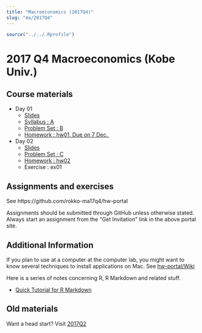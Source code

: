 ```yaml
---
title: "Macroeconomics (2017Q4)"
slug: "ma/2017Q4"
---
```


```r
source("../../.Rprofile")
```

# 2017 Q4 Macroeconomics (Kobe Univ.)


## Course materials

- Day 01
    - [Slides](#)
    - [Syllabus : A](#)
    - [Problem Set : B](#)
    - [Homework : hw01, Due on 7 Dec. ](https://rawgit.com/rokko-ma17q4/hw-portal)
- Day 02
    - [Slides](#)
    - [Problem Set : C](#)
    - [Homework : hw02](#)
    - Exercise : ex01


## Assignments and exercises

See https://github.com/rokko-ma17q4/hw-portal

Assignments should be submitted through GitHub unless otherwise stated.
Always start an assignment from the "Get Invitation" link in the above portal site.

## Additional Information

If you plan to use at a computer at the computer lab, you might want to 
know several techniques to install applications on Mac. See [hw-portal/Wiki](https://github.com/rokko-ma17q2/hw-portal/wiki)


Here is a series of notes concerning R, R Markdown and related stuff.

* [Quick Tutorial for R Markdown](https://cdn.rawgit.com/kenjisato/tips/2e4d7a9d/rmarkdown-basic/basic.html)


## Old materials

Want a head start? Visit [2017Q2](`r bd_relref("ma17q2.en.html")`)